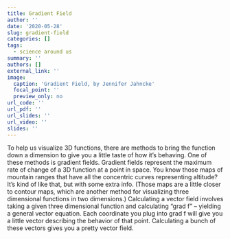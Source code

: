 ```yaml
---
title: Gradient Field
author: ''
date: '2020-05-28'
slug: gradient-field
categories: []
tags:
  - science around us
summary: ''
authors: []
external_link: ''
image:
  caption: 'Gradient Field, by Jennifer Jahncke'
  focal_point: ''
  preview_only: no
url_code: ''
url_pdf: ''
url_slides: ''
url_video: ''
slides: ''
---
```


To help us visualize 3D functions, there are methods to bring the function down a dimension to give you a little taste of how it’s behaving. One of these methods is gradient fields. Gradient fields represent the maximum rate of change of a 3D function at a point in space. You know those maps of mountain ranges that have all the concentric curves representing altitude? It’s kind of like that, but with some extra info. (Those maps are a little closer to contour maps, which are another method for visualizing three dimensional functions in two dimensions.) Calculating a vector field involves taking a given three dimensional function and calculating “grad f” – yielding a general vector equation. Each coordinate you plug into grad f will give you a little vector describing the behavior of that point. Calculating a bunch of these vectors gives you a pretty vector field.